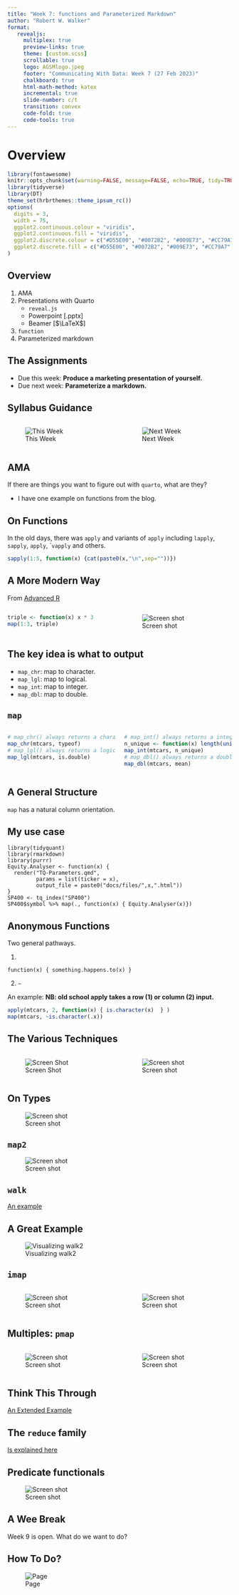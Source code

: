 ```yaml
---
title: "Week 7: functions and Parameterized Markdown"
author: "Robert W. Walker"
format: 
   revealjs:
     multiplex: true
     preview-links: true
     theme: [custom.scss]
     scrollable: true
     logo: AGSMlogo.jpeg
     footer: "Communicating With Data: Week 7 (27 Feb 2023)"
     chalkboard: true
     html-math-method: katex
     incremental: true
     slide-number: c/t
     transition: convex
     code-fold: true
     code-tools: true
---
```


# Overview

<link href="//netdna.bootstrapcdn.com/font-awesome/4.1.0/css/font-awesome.min.css" rel="stylesheet">

```r
library(fontawesome)
knitr::opts_chunk$set(warning=FALSE, message=FALSE, echo=TRUE, tidy=TRUE, comment=NA, prompt=FALSE, fig.height=6, fig.width=6.5, fig.retina = 3, dev = 'svg', eval=TRUE)
library(tidyverse)
library(DT)
theme_set(hrbrthemes::theme_ipsum_rc())
options(
  digits = 3,
  width = 75,
  ggplot2.continuous.colour = "viridis",
  ggplot2.continuous.fill = "viridis",
  ggplot2.discrete.colour = c("#D55E00", "#0072B2", "#009E73", "#CC79A7", "#E69F00", "#56B4E9", "#F0E442"),
  ggplot2.discrete.fill = c("#D55E00", "#0072B2", "#009E73", "#CC79A7", "#E69F00", "#56B4E9", "#F0E442")
)
```

## Overview

1. AMA
2. Presentations with Quarto
   - `reveal.js`
   - Powerpoint [.pptx]
   - Beamer [$\LaTeX$]
3. `function`
4. Parameterized markdown

## The Assignments 

- Due this week: **Produce a marketing presentation of yourself.**
- Due next week: **Parameterize a markdown.**

## Syllabus Guidance

:::: {.columns}
::: {.column width="50%"}
![This Week](img/Screenshot 2023-02-20 at 2.31.18 PM.png)

:::
::: {.column width="50%"}

![Next Week](img/Screenshot 2023-02-20 at 2.31.36 PM.png)

:::
::::



## AMA

If there are things you want to figure out with `quarto`, what are they?

- I have one example on functions from the blog.

## On Functions

In the old days, there was `apply` and variants of `apply` including `lapply`, `sapply`, `apply`, ``vapply` and others.

```r
sapply(1:5, function(x) {cat(paste0(x,"\n",sep=""))})
```
## A More Modern Way

From [Advanced R](https://adv-r.hadley.nz/functionals.html)

:::: {.columns}
::: {.column width="50%"}

```r
triple <- function(x) x * 3
map(1:3, triple)
```
:::
::: {.column width="50%"}

![Screen shot](img/Screenshot 2023-02-27 at 7.19.09 AM.png)
:::
::::

## The key idea is what to output

- `map_chr`: map to character.
- `map_lgl`: map to logical.
- `map_int`: map to integer.
- `map_dbl`: map to double.

## `map`

:::: {.columns}
::: {.column width="50%"}

```r
# map_chr() always returns a character vector
map_chr(mtcars, typeof)
# map_lgl() always returns a logical vector
map_lgl(mtcars, is.double)
```

:::
::: {.column width="50%"}

```r
# map_int() always returns a integer vector
n_unique <- function(x) length(unique(x))
map_int(mtcars, n_unique)
# map_dbl() always returns a double vector
map_dbl(mtcars, mean)
```

:::
::::

## A General Structure

`map` has a natural column orientation.

## My use case

```
library(tidyquant)
library(rmarkdown)
library(purrr)
Equity.Analyser <- function(x) {
  render("TQ-Parameters.qmd", 
         params = list(ticker = x), 
         output_file = paste0("docs/files/",x,".html"))
}
SP400 <- tq_index("SP400")
SP400$symbol %>% map(., function(x) { Equity.Analyser(x)})
```

## Anonymous Functions

Two general pathways.

1. 

```
function(x) { something.happens.to(x) }
```

2. `~`

An example: **NB: old school apply takes a row (1) or column (2) input.**

```r
apply(mtcars, 2, function(x) { is.character(x)  } )
map(mtcars, ~is.character(.x))
```

## The Various Techniques

:::: {.columns}
::: {.column width="50%"}
![Screen Shot](img/Screenshot 2023-02-27 at 12.39.17 PM.png)
:::
::: {.column width="50%"}
![Screen shot](img/Screenshot 2023-02-27 at 12.39.28 PM.png)
:::
::::

## On Types

![Screen shot](img/Screenshot 2023-02-27 at 12.42.45 PM.png)


## `map2`

![Screen shot](img/Screenshot 2023-02-27 at 12.46.12 PM.png)

## `walk`

[An example](https://rww-science.website/post/slavery-removal/)

## A Great Example

![Visualizing walk2](img/Screenshot 2023-02-27 at 12.50.37 PM.png)

## `imap`

:::: {.columns}
::: {.column width="50%"}
![Screen shot](img/Screenshot 2023-02-27 at 12.52.41 PM.png)
:::
::: {.column width="50%"}
![Screen shot](img/Screenshot 2023-02-27 at 12.54.13 PM.png)
:::
::::

## Multiples: `pmap`

:::: {.columns}
::: {.column width="50%"}
![Screen shot](img/Screenshot 2023-02-27 at 12.54.59 PM.png)
:::
::: {.column width="50%"}
![Screen shot](img/Screenshot 2023-02-27 at 12.56.19 PM.png)
:::
::::

## Think This Through

[An Extended Example](https://adv-r.hadley.nz/functionals.html#pmap)

## The `reduce` family

[Is explained here](https://adv-r.hadley.nz/functionals.html#reduce)

## Predicate functionals

![Screen shot](img/Screenshot 2023-02-27 at 1.01.35 PM.png)

## A Wee Break

Week 9 is open.  What do we want to do?

## How To Do?

![Page](img/Screenshot 2023-02-20 at 3.38.42 PM.png)
